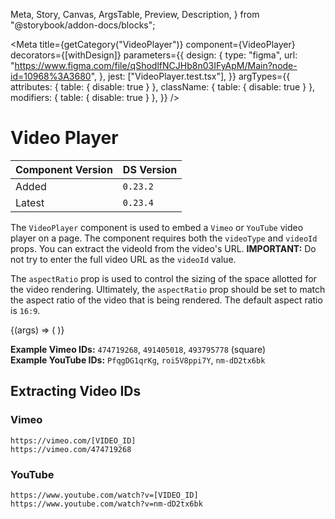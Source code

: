   Meta,
  Story,
  Canvas,
  ArgsTable,
  Preview,
  Description,
} from "@storybook/addon-docs/blocks";


<Meta
  title={getCategory("VideoPlayer")}
  component={VideoPlayer}
  decorators={[withDesign]}
  parameters={{
    design: {
      type: "figma",
      url:
        "https://www.figma.com/file/qShodlfNCJHb8n03IFyApM/Main?node-id=10968%3A3680",
    },
    jest: ["VideoPlayer.test.tsx"],
  }}
  argTypes={{
    attributes: { table: { disable: true } },
    className: { table: { disable: true } },
    modifiers: { table: { disable: true } },
  }}
/>

# Video Player

| Component Version | DS Version |
| ----------------- | ---------- |
| Added             | `0.23.2`   |
| Latest            | `0.23.4`   |

<Description of={VideoPlayer} />

The `VideoPlayer` component is used to embed a `Vimeo` or `YouTube` video player on a page. The component requires both the `videoType` and `videoId` props. You can extract the videoId from the video's URL. **IMPORTANT:** Do not try to enter the full video URL as the `videoId` value.

The `aspectRatio` prop is used to control the sizing of the space allotted for the video rendering. Ultimately, the `aspectRatio` prop should be set to match the aspect ratio of the video that is being rendered. The default aspect ratio is `16:9`.

<Preview withToolbar>
  <Story
    name="VideoPlayer"
    args={{
      videoType: VideoPlayerTypes.Vimeo,
      videoId: "",
      headingText: "NYPL Video",
      descriptionText:
        "Fusce dapibus, tellus ac cursus commodo, tortor mauris condimentum nibh, ut fermentum massa justo sit amet risus. Cum sociis natoque penatibus et magnis dis parturient montes, nascetur ridiculus mus.",
      helperText:
        "Lorem ipsum dolor sit amet, consectetur adipiscing elit. Vivamus sagittis lacus vel augue laoreet rutrum faucibus dolor auctor.",
    }}
  >
    {(args) => (
      <VideoPlayer
        {...args}
        videoType={args.videoType}
        videoId={
          args.videoType === "vimeo"
            ? args.videoId || "474719268"
            : args.videoId || "nm-dD2tx6bk"
        }
        aspectRatio={args.aspectRatio}
      />
    )}
  </Story>
</Preview>

<ArgsTable story="VideoPlayer" />

**Example Vimeo IDs:** `474719268`, `491405018`, `493795778` (square)<br />
**Example YouTube IDs:** `PfqgDG1qrKg`, `roi5V8ppi7Y`, `nm-dD2tx6bk`

## Extracting Video IDs

### Vimeo

```
https://vimeo.com/[VIDEO_ID]
https://vimeo.com/474719268
```

### YouTube

```
https://www.youtube.com/watch?v=[VIDEO_ID]
https://www.youtube.com/watch?v=nm-dD2tx6bk
```
